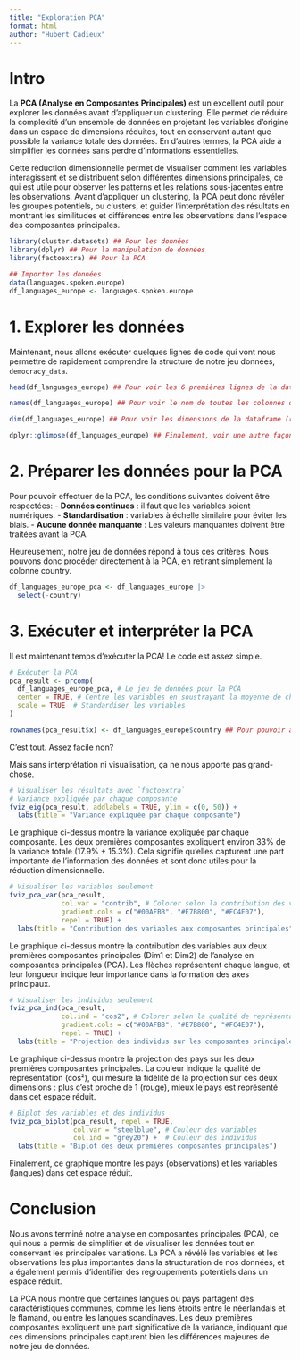 ```yaml
---
title: "Exploration PCA"
format: html
author: "Hubert Cadieux"
---
```


# Intro

La **PCA (Analyse en Composantes Principales)** est un excellent outil pour explorer les données avant d'appliquer un clustering. Elle permet de réduire la complexité d'un ensemble de données en projetant les variables d'origine dans un espace de dimensions réduites, tout en conservant autant que possible la variance totale des données. En d'autres termes, la PCA aide à simplifier les données sans perdre d'informations essentielles.

Cette réduction dimensionnelle permet de visualiser comment les variables interagissent et se distribuent selon différentes dimensions principales, ce qui est utile pour observer les patterns et les relations sous-jacentes entre les observations. Avant d'appliquer un clustering, la PCA peut donc révéler les groupes potentiels, ou clusters, et guider l'interprétation des résultats en montrant les similitudes et différences entre les observations dans l'espace des composantes principales.

```r
library(cluster.datasets) ## Pour les données
library(dplyr) ## Pour la manipulation de données
library(factoextra) ## Pour la PCA
```

```r
## Importer les données
data(languages.spoken.europe)
df_languages_europe <- languages.spoken.europe
```

# 1. Explorer les données

Maintenant, nous allons exécuter quelques lignes de code qui vont nous permettre de rapidement comprendre la structure de notre jeu données, `democracy_data`.

```r
head(df_languages_europe) ## Pour voir les 6 premières lignes de la dataframe.
```

```r
names(df_languages_europe) ## Pour voir le nom de toutes les colonnes de la dataframe
```

```r
dim(df_languages_europe) ## Pour voir les dimensions de la dataframe (rangées * colonnes)
```

```r
dplyr::glimpse(df_languages_europe) ## Finalement, voir une autre façon de voir la structure de la dataframe
```

# 2. Préparer les données pour la PCA

Pour pouvoir effectuer de la PCA, les conditions suivantes doivent être respectées:
- **Données continues** : il faut que les variables soient numériques.
- **Standardisation** : variables à échelle similaire pour éviter les biais.
- **Aucune donnée manquante** : Les valeurs manquantes doivent être traitées avant la PCA.

Heureusement, notre jeu de données répond à tous ces critères. Nous pouvons donc procéder directement à la PCA, en retirant simplement la colonne country.

```r
df_languages_europe_pca <- df_languages_europe |>
  select(-country)
```

# 3. Exécuter et interpréter la PCA

Il est maintenant temps d'exécuter la PCA! Le code est assez simple.

```r
# Exécuter la PCA
pca_result <- prcomp(
  df_languages_europe_pca, # Le jeu de données pour la PCA
  center = TRUE, # Centre les variables en soustrayant la moyenne de chaque variable, ce qui rend les données centrées autour de 0.
  scale = TRUE  # Standardiser les variables
)

rownames(pca_result$x) <- df_languages_europe$country ## Pour pouvoir afficher le nom des pays dans les graphiques qui suivent
```

C'est tout. Assez facile non?

Mais sans interprétation ni visualisation, ça ne nous apporte pas grand-chose.

```r
# Visualiser les résultats avec `factoextra`
# Variance expliquée par chaque composante
fviz_eig(pca_result, addlabels = TRUE, ylim = c(0, 50)) +
  labs(title = "Variance expliquée par chaque composante")
```

Le graphique ci-dessus montre la variance expliquée par chaque composante. Les deux premières composantes expliquent environ 33% de la variance totale (17.9% + 15.3%). Cela signifie qu'elles capturent une part importante de l'information des données et sont donc utiles pour la réduction dimensionnelle.

```r
# Visualiser les variables seulement
fviz_pca_var(pca_result,
             col.var = "contrib", # Colorer selon la contribution des variables
             gradient.cols = c("#00AFBB", "#E7B800", "#FC4E07"),
             repel = TRUE) +
  labs(title = "Contribution des variables aux composantes principales")
```

Le graphique ci-dessus montre la contribution des variables aux deux premières composantes principales (Dim1 et Dim2) de l'analyse en composantes principales (PCA). Les flèches représentent chaque langue, et leur longueur indique leur importance dans la formation des axes principaux.

```r
# Visualiser les individus seulement
fviz_pca_ind(pca_result,
             col.ind = "cos2", # Colorer selon la qualité de représentation
             gradient.cols = c("#00AFBB", "#E7B800", "#FC4E07"),
             repel = TRUE) +
  labs(title = "Projection des individus sur les composantes principales")

```

Le graphique ci-dessus montre la projection des pays sur les deux premières composantes principales. La couleur indique la qualité de représentation (cos²), qui mesure la fidélité de la projection sur ces deux dimensions : plus c’est proche de 1 (rouge), mieux le pays est représenté dans cet espace réduit.

```r
# Biplot des variables et des individus
fviz_pca_biplot(pca_result, repel = TRUE,
                col.var = "steelblue", # Couleur des variables
                col.ind = "grey20") +  # Couleur des individus
  labs(title = "Biplot des deux premières composantes principales")
```

Finalement, ce graphique montre les pays (observations) et les variables (langues) dans cet espace réduit.

# Conclusion

Nous avons terminé notre analyse en composantes principales (PCA), ce qui nous a permis de simplifier et de visualiser les données tout en conservant les principales variations. La PCA a révélé les variables et les observations les plus importantes dans la structuration de nos données, et a également permis d’identifier des regroupements potentiels dans un espace réduit.

La PCA nous montre que certaines langues ou pays partagent des caractéristiques communes, comme les liens étroits entre le néerlandais et le flamand, ou entre les langues scandinaves. Les deux premières composantes expliquent une part significative de la variance, indiquant que ces dimensions principales capturent bien les différences majeures de notre jeu de données.
